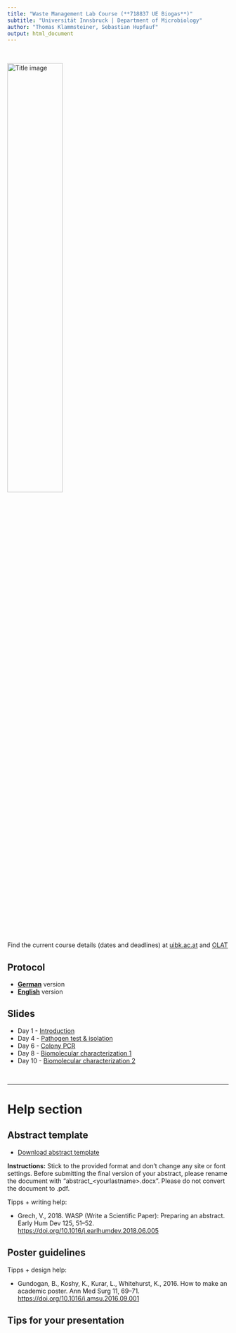 ```yaml
---
title: "Waste Management Lab Course (**718837 UE Biogas**)"
subtitle: "Universität Innsbruck | Department of Microbiology"
author: "Thomas Klammsteiner, Sebastian Hupfauf"
output: html_document
---
```


<br>

<img src="https://tklammsteiner.github.io/waste-management-course/assets/img/titelbild.png" alt="Title image" width=50%/>

<br>

Find the current course details (dates and deadlines) at [uibk.ac.at](https://lfuonline.uibk.ac.at/public/lfuonline_lv.details?sem_id_in=23W&lvnr_id_in=718837&sprache_in=en) and [OLAT](https://lms.uibk.ac.at/url/RepositoryEntry/5478907904)

## Protocol

-   [**German**](https://tklammsteiner.github.io/waste-management-course/docs/protokoll_deutsch/protokoll_deutsch.html) version\
-   [**English**](https://tklammsteiner.github.io/waste-management-course/docs/protocol_english/protocol_english.html) version


## Slides

-   Day 1 - [Introduction](https://tklammsteiner.github.io/waste-management-course/docs/day_1/biogas_ue_day_1.html)
-   Day 4 - [Pathogen test & isolation](https://tklammsteiner.github.io/waste-management-course/docs/day_1/biogas_ue_day_4.html)
-   Day 6 - [Colony PCR](https://tklammsteiner.github.io/waste-management-course/docs/day_1/biogas_ue_day_6.html)
-   Day 8 - [Biomolecular characterization 1](https://tklammsteiner.github.io/waste-management-course/docs/day_1/biogas_ue_day_8.html)
-   Day 10 - [Biomolecular characterization 2](https://tklammsteiner.github.io/waste-management-course/docs/day_1/biogas_ue_day_10.html)

<br>

*** 

# Help section

## Abstract template

-   [Download abstract template](https://tklammsteiner.github.io/waste-management-course/docs/abstract_lastname.docx)

**Instructions:** Stick to the provided format and don't change any site or font settings. Before submitting the final version of your abstract, please rename the document with "abstract\_\<yourlastname\>.docx". Please do not convert the document to .pdf.

Tipps + writing help:

-   Grech, V., 2018. WASP (Write a Scientific Paper): Preparing an abstract. Early Hum Dev 125, 51--52. <https://doi.org/10.1016/j.earlhumdev.2018.06.005>


## Poster guidelines

Tipps + design help:

-   Gundogan, B., Koshy, K., Kurar, L., Whitehurst, K., 2016. How to make an academic poster. Ann Med Surg 11, 69--71. <https://doi.org/10.1016/j.amsu.2016.09.001>


## Tips for your presentation

<br>

